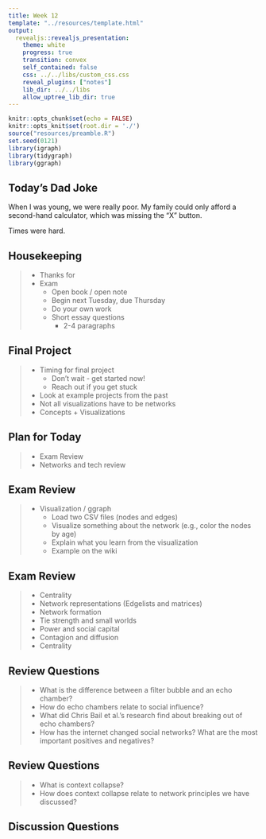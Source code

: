 ```yaml
---
title: Week 12
template: "../resources/template.html"
output: 
  revealjs::revealjs_presentation:
    theme: white
    progress: true
    transition: convex
    self_contained: false
    css: ../../libs/custom_css.css
    reveal_plugins: ["notes"]
    lib_dir: ../../libs
    allow_uptree_lib_dir: true
---
```


```r
knitr::opts_chunk$set(echo = FALSE)
knitr::opts_knit$set(root.dir = './')
source("resources/preamble.R")
set.seed(0121)
library(igraph)
library(tidygraph)
library(ggraph)
```

## Today's Dad Joke

When I was young, we were really poor. My family could only afford a second-hand calculator, which was missing the "X" button.

<p class='fragment'>
Times were hard.
</p>

## Housekeeping

> - Thanks for 
> - Exam
>	- Open book / open note
>	- Begin next Tuesday, due Thursday
>	- Do your own work
>	- Short essay questions
>	  - 2-4 paragraphs

## Final Project

> - Timing for final project
>	- Don't wait - get started now!
>	- Reach out if you get stuck
> - Look at example projects from the past
> - Not all visualizations have to be networks
> - Concepts + Visualizations

## Plan for Today

> - Exam Review
> - Networks and tech review


## Exam Review
>	- Visualization / ggraph
>	  - Load two CSV files (nodes and edges)
>	  - Visualize something about the network (e.g., color the nodes by age)
>     - Explain what you learn from the visualization
>     - Example on the wiki

## Exam Review

> - Centrality
> - Network representations (Edgelists and matrices)
> - Network formation
> - Tie strength and small worlds
> - Power and social capital
> - Contagion and diffusion
> - Centrality

## Review Questions

> - What is the difference between a filter bubble and an echo chamber?
> - How do echo chambers relate to social influence?
> - What did Chris Bail et al.'s research find about breaking out of echo chambers?
> - How has the internet changed social networks? What are the most important positives and negatives?


## Review Questions

> - What is context collapse?
> - How does context collapse relate to network principles we have discussed?

## Discussion Questions
